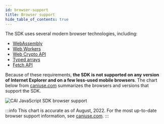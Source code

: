 ```yaml
---
id: browser-support
title: Browser support
hide_table_of_contents: true
---
```


The SDK uses several modern browser technologies, including:

- [WebAssembly](https://webassembly.org/)
- [Web Workers](https://developer.mozilla.org/en-US/docs/Web/API/Web_Workers_API)
- [Web Crypto API](https://developer.mozilla.org/en-US/docs/Web/API/Web_Crypto_API)
- [Typed arrays](https://developer.mozilla.org/en-US/docs/Web/JavaScript/Typed_arrays)
- [Fetch API](https://developer.mozilla.org/en-US/docs/Web/API/Fetch_API)

Because of these requirements, **the SDK is not supported on any version of Internet Explorer and on a few less-used mobile browsers**. The chart below from [caniuse.com](https://caniuse.com/wasm,webworkers,cryptography,typedarrays,fetch) summarizes the browsers and versions that support the SDK.

![CAI JavaScript SDK browser support](../../../static/img/caniuse.png)

:::info
This chart is accurate as of August, 2022. For the most up-to-date browser support information, see [caniuse.com](https://caniuse.com/wasm,webworkers,cryptography,typedarrays,fetch).
:::
